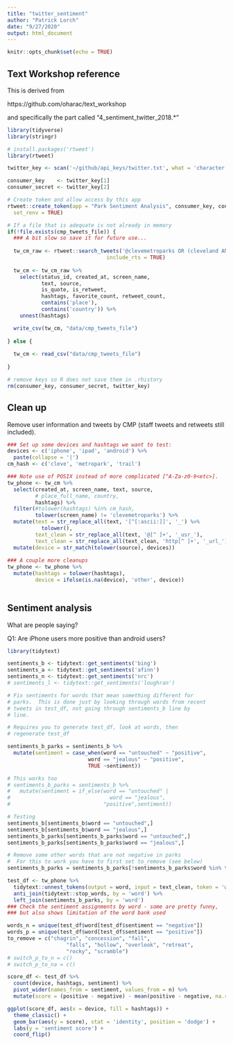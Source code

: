 ```yaml
---
title: "twitter_sentiment"
author: "Patrick Lorch"
date: "9/27/2020"
output: html_document
---
```


```r
knitr::opts_chunk$set(echo = TRUE)
```

## Text Workshop reference

This is derived from 

https://github.com/oharac/text_workshop

and specifically the part called "4_sentiment_twitter_2018.*"

```r
library(tidyverse)
library(stringr)

# install.packages('rtweet')
library(rtweet)

twitter_key <- scan('~/github/api_keys/twitter.txt', what = 'character')

consumer_key    <- twitter_key[1]
consumer_secret <- twitter_key[2]

# Create token and allow access by this app
rtweet::create_token(app = "Park Sentiment Analysis", consumer_key, consumer_secret,
  set_renv = TRUE)

# If a file that is adequate is not already in memory
if(!file.exists(cmp_tweets_file)) { 
  ### A bit slow so save it for future use...
  
  tw_cm_raw <- rtweet::search_tweets('@clevemetroparks OR (cleveland AND metroparks)', n = 10000, 
                                include_rts = TRUE)
  
  tw_cm <- tw_cm_raw %>%
    select(status_id, created_at, screen_name,
           text, source, 
           is_quote, is_retweet,
           hashtags, favorite_count, retweet_count,
           contains('place'),
           contains('country')) %>%
    unnest(hashtags)

  write_csv(tw_cm, "data/cmp_tweets_file")
  
} else {
  
  tw_cm <- read_csv("data/cmp_tweets_file")
  
}

# remove keys so R does not save them in .rhistory
rm(consumer_key, consumer_secret, twitter_key)

```

## Clean up

Remove user information and tweets by CMP (staff tweets and retweets still included).

```r
### Set up some devices and hashtags we want to test:
devices <- c('iphone', 'ipad', 'android') %>% 
  paste(collapse = '|')
cm_hash <- c('cleve', 'metropark', 'trail')

### Note use of POSIX instead of more complicated [^A-Za-z0-9<etc>].
tw_phone <- tw_cm %>%
  select(created_at, screen_name, text, source, 
         # place_full_name, country,
         hashtags) %>%
  filter(#tolower(hashtags) %in% cm_hash, 
         tolower(screen_name) != 'clevemetroparks') %>%
  mutate(text = str_replace_all(text, '[^[:ascii:]]', '_') %>% 
           tolower(),
         text_clean = str_replace_all(text, '@[^ ]+', '_usr_'),
         text_clean = str_replace_all(text_clean, 'http[^ ]+', '_url_')) %>%
  mutate(device = str_match(tolower(source), devices))
  
### A couple more cleanups
tw_phone <- tw_phone %>%
  mutate(hashtags = tolower(hashtags),
         device = ifelse(is.na(device), 'other', device))
 
```


## Sentiment analysis

What are people saying?

Q1: Are iPhone users more positive than android users?

```r
library(tidytext)

sentiments_b <- tidytext::get_sentiments('bing')
sentiments_a <- tidytext::get_sentiments('afinn')
sentiments_n <- tidytext::get_sentiments('nrc')
# sentiments_l <- tidytext::get_sentiments('loughran')

# Fix sentiments for words that mean something different for
# parks.  This is done just by looking through words from recent
# tweets in test_df, not going through sentiments_b line by
# line.

# Requires you to generate test_df, look at words, then
# regenerate test_df

sentiments_b_parks = sentiments_b %>%
  mutate(sentiment = case_when(word == "untouched" ~ "positive",
                          word == "jealous" ~ "positive",
                          TRUE ~sentiment))

# This works too
# sentiments_b_parks = sentiments_b %>%
#   mutate(sentiment = if_else(word == "untouched" | 
#                                word == "jealous", 
#                              "positive",sentiment))

# Testing
sentiments_b[sentiments_b$word == "untouched",]
sentiments_b[sentiments_b$word == "jealous",]
sentiments_b_parks[sentiments_b_parks$word == "untouched",]
sentiments_b_parks[sentiments_b_parks$word == "jealous",]

# Remove some other words that are not negative in parks
#  For this to work you have to first set to_remove (see below)
sentiments_b_parks = sentiments_b_parks[!sentiments_b_parks$word %in% to_remove,]

test_df <- tw_phone %>%
  tidytext::unnest_tokens(output = word, input = text_clean, token = 'words') %>%
  anti_join(tidytext::stop_words, by = 'word') %>%
  left_join(sentiments_b_parks, by = 'word')
### Check the sentiment assignments by word - some are pretty funny,
### but also shows limitation of the word bank used

words_n = unique(test_df$word[test_df$sentiment == "negative"])
words_p = unique(test_df$word[test_df$sentiment == "positive"])
to_remove = c("chagrin", "concession", "fall",
                   "falls", "hollow", "overlook", "retreat", 
                   "rocky", "scramble")
# switch_p_to_n = c()
# switch_p_to_na = c()

score_df <- test_df %>%
  count(device, hashtags, sentiment) %>%
  pivot_wider(names_from = sentiment, values_from = n) %>%
  mutate(score = (positive - negative) - mean(positive - negative, na.rm = TRUE))

ggplot(score_df, aes(x = device, fill = hashtags)) +
  theme_classic() +
  geom_bar(aes(y = score), stat = 'identity', position = 'dodge') +
  labs(y = 'sentiment score') +
  coord_flip()

```

